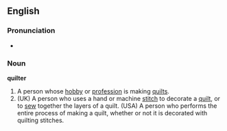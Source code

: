 ==English==
===Pronunciation===
*{{audio|en-us-quilter.ogg|Audio (US)}}

===Noun===
'''quilter'''
#A person whose [[hobby]] or [[profession]] is making [[quilt]]s.
#(UK) A person who uses a hand or machine [[stitch]] to decorate a [[quilt]], or to [[sew]] together the layers of a quilt.  (USA) A person who performs the entire process of making a quilt, whether or not it is decorated with quilting stitches.